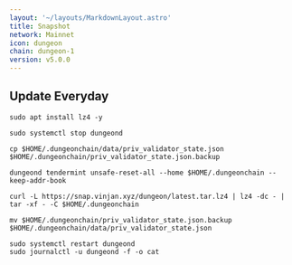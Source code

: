 ```yaml
---
layout: '~/layouts/MarkdownLayout.astro'
title: Snapshot
network: Mainnet
icon: dungeon
chain: dungeon-1
version: v5.0.0
---
```

Update Everyday
---
```
sudo apt install lz4 -y
````
```
sudo systemctl stop dungeond
```
```
cp $HOME/.dungeonchain/data/priv_validator_state.json $HOME/.dungeonchain/priv_validator_state.json.backup
```
```
dungeond tendermint unsafe-reset-all --home $HOME/.dungeonchain --keep-addr-book
```
```
curl -L https://snap.vinjan.xyz/dungeon/latest.tar.lz4 | lz4 -dc - | tar -xf - -C $HOME/.dungeonchain
```
```
mv $HOME/.dungeonchain/priv_validator_state.json.backup $HOME/.dungeonchain/data/priv_validator_state.json
```
```
sudo systemctl restart dungeond
sudo journalctl -u dungeond -f -o cat
```
